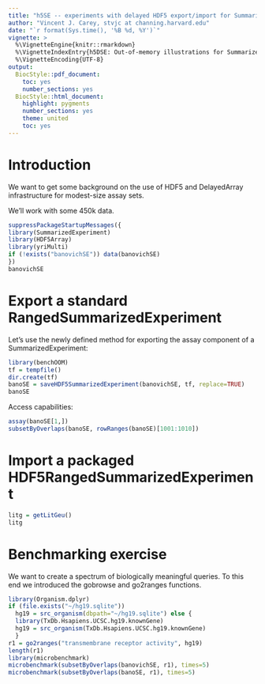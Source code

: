 ```yaml
---
title: "h5SE -- experiments with delayed HDF5 export/import for SummarizedExperiments"
author: "Vincent J. Carey, stvjc at channing.harvard.edu"
date: "`r format(Sys.time(), '%B %d, %Y')`"
vignette: >
  %\VignetteEngine{knitr::rmarkdown}
  %\VignetteIndexEntry{h5DSE: Out-of-memory illustrations for SummarizedExperiment}
  %\VignetteEncoding{UTF-8}
output:
  BiocStyle::pdf_document:
    toc: yes
    number_sections: yes
  BiocStyle::html_document:
    highlight: pygments
    number_sections: yes
    theme: united
    toc: yes
---
```


# Introduction

We want to get some background on the use of HDF5 and DelayedArray
infrastructure for modest-size assay sets.

We'll work with some 450k data.
```r
suppressPackageStartupMessages({
library(SummarizedExperiment)
library(HDF5Array)
library(yriMulti)
if (!exists("banovichSE")) data(banovichSE)
})
banovichSE
```

# Export a standard RangedSummarizedExperiment

Let's use the newly defined method for exporting the
assay component of a SummarizedExperiment:
```r
library(benchOOM)
tf = tempfile()
dir.create(tf)
banoSE = saveHDF5SummarizedExperiment(banovichSE, tf, replace=TRUE)
banoSE
```

Access capabilities:
```r
assay(banoSE[1,])
subsetByOverlaps(banoSE, rowRanges(banoSE)[1001:1010])
```

# Import a packaged HDF5RangedSummarizedExperiment

```r
litg = getLitGeu()
litg
```

# Benchmarking exercise

We want to create a spectrum of biologically meaningful queries.  To
this end we introduced the gobrowse and go2ranges functions.  
```r
library(Organism.dplyr)
if (file.exists("~/hg19.sqlite")) 
  hg19 = src_organism(dbpath="~/hg19.sqlite") else {
  library(TxDb.Hsapiens.UCSC.hg19.knownGene)
  hg19 = src_organism(TxDb.Hsapiens.UCSC.hg19.knownGene)
  }
r1 = go2ranges("transmembrane receptor activity", hg19)
length(r1)
library(microbenchmark)
microbenchmark(subsetByOverlaps(banovichSE, r1), times=5)
microbenchmark(subsetByOverlaps(banoSE, r1), times=5)
```

